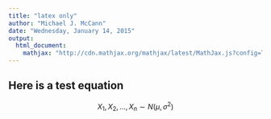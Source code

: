 ```yaml
---
title: "latex only"
author: "Michael J. McCann"
date: "Wednesday, January 14, 2015"
output:
  html_document:
    mathjax: "http://cdn.mathjax.org/mathjax/latest/MathJax.js?config=TeX-AMS-MML_HTMLorMML"
---
```


Here is a test equation
---------

$$
X_{1},X_{2},...,X_{n} \sim N(\mu,\sigma^{2})
$$
